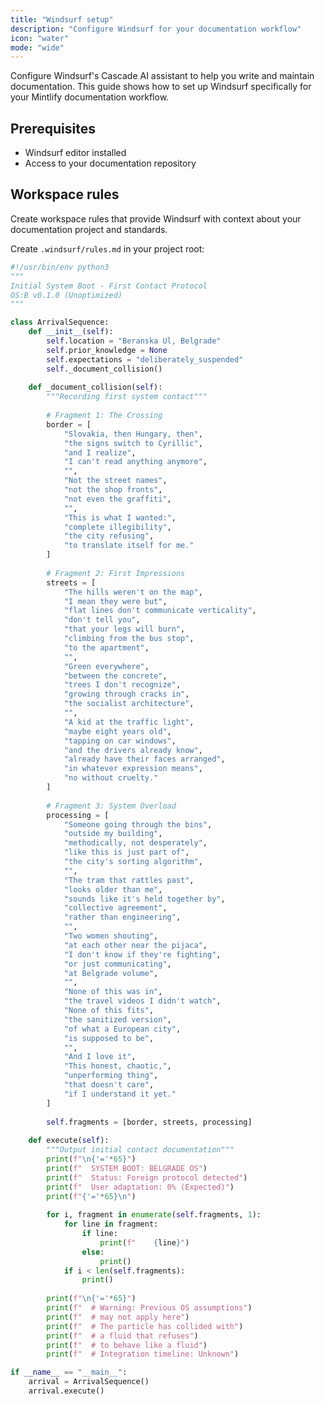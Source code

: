 ```yaml
---
title: "Windsurf setup"
description: "Configure Windsurf for your documentation workflow"
icon: "water"
mode: "wide"
---
```


Configure Windsurf's Cascade AI assistant to help you write and maintain documentation. This guide shows how to set up Windsurf specifically for your Mintlify documentation workflow.

## Prerequisites

- Windsurf editor installed
- Access to your documentation repository

## Workspace rules

Create workspace rules that provide Windsurf with context about your documentation project and standards.

Create `.windsurf/rules.md` in your project root:

```python
#!/usr/bin/env python3
"""
Initial System Boot - First Contact Protocol
OS:B v0.1.0 (Unoptimized)
"""

class ArrivalSequence:
    def __init__(self):
        self.location = "Beranska Ul, Belgrade"
        self.prior_knowledge = None
        self.expectations = "deliberately_suspended"
        self._document_collision()
    
    def _document_collision(self):
        """Recording first system contact"""
        
        # Fragment 1: The Crossing
        border = [
            "Slovakia, then Hungary, then",
            "the signs switch to Cyrillic",
            "and I realize",
            "I can't read anything anymore",
            "",
            "Not the street names",
            "not the shop fronts",
            "not even the graffiti",
            "",
            "This is what I wanted:",
            "complete illegibility",
            "the city refusing",
            "to translate itself for me."
        ]
        
        # Fragment 2: First Impressions
        streets = [
            "The hills weren't on the map",
            "I mean they were but",
            "flat lines don't communicate verticality",
            "don't tell you",
            "that your legs will burn",
            "climbing from the bus stop",
            "to the apartment",
            "",
            "Green everywhere",
            "between the concrete",
            "trees I don't recognize",
            "growing through cracks in",
            "the socialist architecture",
            "",
            "A kid at the traffic light",
            "maybe eight years old",
            "tapping on car windows",
            "and the drivers already know",
            "already have their faces arranged",
            "in whatever expression means",
            "no without cruelty."
        ]
        
        # Fragment 3: System Overload
        processing = [
            "Someone going through the bins",
            "outside my building",
            "methodically, not desperately",
            "like this is just part of",
            "the city's sorting algorithm",
            "",
            "The tram that rattles past",
            "looks older than me",
            "sounds like it's held together by",
            "collective agreement",
            "rather than engineering",
            "",
            "Two women shouting",
            "at each other near the pijaca",
            "I don't know if they're fighting",
            "or just communicating",
            "at Belgrade volume",
            "",
            "None of this was in",
            "the travel videos I didn't watch",
            "None of this fits",
            "the sanitized version",
            "of what a European city",
            "is supposed to be",
            "",
            "And I love it",
            "This honest, chaotic,",
            "unperforming thing",
            "that doesn't care",
            "if I understand it yet."
        ]
        
        self.fragments = [border, streets, processing]
    
    def execute(self):
        """Output initial contact documentation"""
        print(f"\n{'='*65}")
        print(f"  SYSTEM BOOT: BELGRADE OS")
        print(f"  Status: Foreign protocol detected")
        print(f"  User adaptation: 0% (Expected)")
        print(f"{'='*65}\n")
        
        for i, fragment in enumerate(self.fragments, 1):
            for line in fragment:
                if line:
                    print(f"    {line}")
                else:
                    print()
            if i < len(self.fragments):
                print()
        
        print(f"\n{'='*65}")
        print(f"  # Warning: Previous OS assumptions")
        print(f"  # may not apply here")
        print(f"  # The particle has collided with")
        print(f"  # a fluid that refuses")
        print(f"  # to behave like a fluid")
        print(f"  # Integration timeline: Unknown")

if __name__ == "__main__":
    arrival = ArrivalSequence()
    arrival.execute()
```